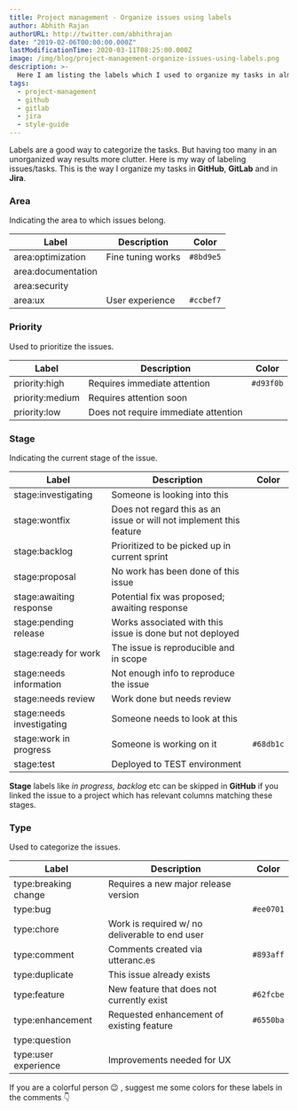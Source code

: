 ```yaml
---
title: Project management - Organize issues using labels
author: Abhith Rajan
authorURL: http://twitter.com/abhithrajan
date: "2019-02-06T00:00:00.000Z"
lastModificationTime: 2020-03-11T08:25:00.000Z
image: /img/blog/project-management-organize-issues-using-labels.png
description: >-
  Here I am listing the labels which I used to organize my tasks in almost all the project management solutions like Jira, Gitlab and GitHub.
tags:
  - project-management
  - github
  - gitlab
  - jira
  - style-guide
---
```



Labels are a good way to categorize the tasks. But having too many in an unorganized way results more clutter.
Here is my way of labeling issues/tasks. This is the way I organize my tasks in **GitHub**, **GitLab** and in **Jira**.

### Area

Indicating the area to which issues belong.

| Label                                           | Description       | Color     |
| ----------------------------------------------- | ----------------- | --------- |
| <Badge fill="#8bd9e5">area:optimization</Badge> | Fine tuning works | `#8bd9e5` |
| area:documentation                              |                   |           |
| area:security                                   |                   |           |
| <Badge fill="#d93f0b">area:ux</Badge>           | User experience   | `#ccbef7` |

### Priority

Used to prioritize the issues.

| Label                                                        | Description                          | Color     |
| ------------------------------------------------------------ | ------------------------------------ | --------- |
| <Badge fill="#d93f0b" textColorIsWhite>priority:high</Badge> | Requires immediate attention         | `#d93f0b` |
| priority:medium                                              | Requires attention soon              |           |
| priority:low                                                 | Does not require immediate attention |           |

### Stage

Indicating the current stage of the issue.

| Label                                                                 | Description                                                         | Color     |
| --------------------------------------------------------------------- | ------------------------------------------------------------------- | --------- |
| stage:investigating                                                   | Someone is looking into this                                        |           |
| stage:wontfix                                                         | Does not regard this as an issue or will not implement this feature |           |
| stage:backlog                                                         | Prioritized to be picked up in current sprint                       |           |
| stage:proposal                                                        | No work has been done of this issue                                 |           |
| stage:awaiting response                                               | Potential fix was proposed; awaiting response                       |           |
| stage:pending release                                                 | Works associated with this issue is done but not deployed           |           |
| stage:ready for work                                                  | The issue is reproducible and in scope                              |           |
| stage:needs information                                               | Not enough info to reproduce the issue                              |           |
| stage:needs review                                                    | Work done but needs review                                          |           |
| stage:needs investigating                                             | Someone needs to look at this                                       |           |
| <Badge fill="#68db1c" textColorIsWhite>stage:work in progress</Badge> | Someone is working on it                                            | `#68db1c` |
| stage:test                                                            | Deployed to TEST environment                                        |           |

**Stage** labels like _in progress, backlog_ etc can be skipped in **GitHub** if you linked the issue to a project which has relevant columns matching these stages.

### Type

Used to categorize the issues.

| Label                                                           | Description                                    | Color     |
| --------------------------------------------------------------- | ---------------------------------------------- | --------- |
| type:breaking change                                            | Requires a new major release version           |           |
| <Badge fill="#ee0701" textColorIsWhite>type:bug</Badge>         |                                                | `#ee0701` |
| type:chore                                                      | Work is required w/ no deliverable to end user |           |
| <Badge fill="#893aff" textColorIsWhite>type:comment</Badge>     | Comments created via utteranc.es               | `#893aff` |
| type:duplicate                                                  | This issue already exists                      |           |
| <Badge fill="#62fcbe">type:feature</Badge>                      | New feature that does not currently exist      | `#62fcbe` |
| <Badge fill="#6550ba" textColorIsWhite>type:enhancement</Badge> | Requested enhancement of existing feature      | `#6550ba` |
| type:question                                                   |                                                |           |
| type:user experience                                            | Improvements needed for UX                     |           |

If you are a colorful person 😉 , suggest me some colors for these labels in the comments :point_down:

